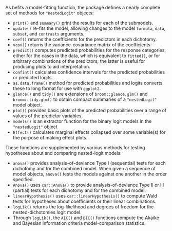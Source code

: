 As befits a model-fitting function, the package defines a nearly complete set of methods for  `"nestedLogit"` objects:

* `print()` and `summary()` print the results for each of the submodels.
* `update()` re-fits the model, allowing changes to the model `formula`, `data`, `subset`, and `contrasts` arguments.
* `coef()` returns the coefficients for the predictors in each dichotomy.
* `vcov()` returns the variance-covariance matrix of the coefficients
* `predict()` computes predicted probabilities for the response categories, either for the cases in the data, which is equivalent to `fitted()`, or for arbitrary combinations of the predictors; the latter is useful for producing plots to aid interpretation.
* `confint()` calculates confidence intervals for the predicted probabilities or predicted logits.
* `as.data.frame()` method for predicted probabilities and logits converts these to long format for use with `ggplot2`.
* `glance()` and `tidy()` are extensions of `broom::glance.glm()` and `broom::tidy.glm()` to obtain compact summaries of a `"nestedLogit"` model object.
* `plot()` provides basic plots of the predicted probabilities over a range of values of the predictor variables.
* `models()` is an extractor function for the binary logit models in the `"nestedLogit"` object
* `Effect()` calculates marginal effects collapsed over some variable(s) for the purpose of making effect plots.

These functions are supplemented by various methods for testing hypotheses about and comparing nested-logit models:

* `anova()` provides analysis-of-deviance Type I (sequential) tests for each dichotomy and for the combined model. When given a sequence of model objects, `anova()` tests the models against one another in the order specified.
* `Anova()` uses `car::Anova()` to provide analysis-of-deviance Type II or III (partial) tests for each dichotomy and for the combined model.
* `linearHypothesis()` uses `car::linearHypothesis()` to compute Wald tests for hypotheses about coefficients or their linear combinations.
* `logLik()` returns the log-likelihood and degrees of freedom for the nested-dichotomies logit model.
* Through `logLik()`, the `AIC()` and `BIC()` functions compute the Akaike and Bayesian information criteria model-comparison statistics.
